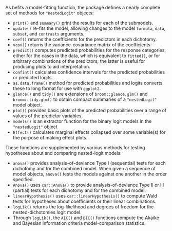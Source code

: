 As befits a model-fitting function, the package defines a nearly complete set of methods for  `"nestedLogit"` objects:

* `print()` and `summary()` print the results for each of the submodels.
* `update()` re-fits the model, allowing changes to the model `formula`, `data`, `subset`, and `contrasts` arguments.
* `coef()` returns the coefficients for the predictors in each dichotomy.
* `vcov()` returns the variance-covariance matrix of the coefficients
* `predict()` computes predicted probabilities for the response categories, either for the cases in the data, which is equivalent to `fitted()`, or for arbitrary combinations of the predictors; the latter is useful for producing plots to aid interpretation.
* `confint()` calculates confidence intervals for the predicted probabilities or predicted logits.
* `as.data.frame()` method for predicted probabilities and logits converts these to long format for use with `ggplot2`.
* `glance()` and `tidy()` are extensions of `broom::glance.glm()` and `broom::tidy.glm()` to obtain compact summaries of a `"nestedLogit"` model object.
* `plot()` provides basic plots of the predicted probabilities over a range of values of the predictor variables.
* `models()` is an extractor function for the binary logit models in the `"nestedLogit"` object
* `Effect()` calculates marginal effects collapsed over some variable(s) for the purpose of making effect plots.

These functions are supplemented by various methods for testing hypotheses about and comparing nested-logit models:

* `anova()` provides analysis-of-deviance Type I (sequential) tests for each dichotomy and for the combined model. When given a sequence of model objects, `anova()` tests the models against one another in the order specified.
* `Anova()` uses `car::Anova()` to provide analysis-of-deviance Type II or III (partial) tests for each dichotomy and for the combined model.
* `linearHypothesis()` uses `car::linearHypothesis()` to compute Wald tests for hypotheses about coefficients or their linear combinations.
* `logLik()` returns the log-likelihood and degrees of freedom for the nested-dichotomies logit model.
* Through `logLik()`, the `AIC()` and `BIC()` functions compute the Akaike and Bayesian information criteria model-comparison statistics.
